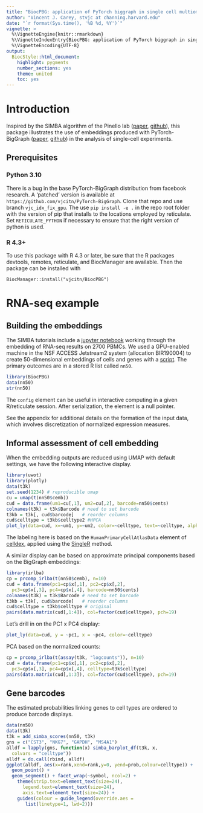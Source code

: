```yaml
---
title: "BiocPBG: application of PyTorch biggraph in single cell multiomics"
author: "Vincent J. Carey, stvjc at channing.harvard.edu"
date: "`r format(Sys.time(), '%B %d, %Y')`"
vignette: >
  %\VignetteEngine{knitr::rmarkdown}
  %\VignetteIndexEntry{BiocPBG: application of PyTorch biggraph in single cell multiomics}
  %\VignetteEncoding{UTF-8}
output:
  BiocStyle::html_document:
    highlight: pygments
    number_sections: yes
    theme: united
    toc: yes
---
```


# Introduction

Inspired by the SIMBA algorithm of the Pinello lab ([paper](https://www.nature.com/articles/s41592-023-01899-8), [github](https://github.com/pinellolab/simba)),
this package illustrates the use of embeddings
produced with PyTorch-BigGraph
([paper](https://mlsys.org/Conferences/2019/doc/2019/71.pdf),
[github](https://github.com/facebookresearch/PyTorch-BigGraph))
in the analysis of single-cell experiments.

## Prerequisites

### Python 3.10

There is a bug in the base PyTorch-BigGraph distribution
from facebook research.  A 'patched' version is available
at `https://github.com/vjcitn/PyTorch-BigGraph`.  Clone
that repo and use branch `vjc_idx_fix_gpu`.  The use
`pip install -e .` in the repo root folder with the version
of pip that installs to the locations employed by
reticulate.  Set `RETICULATE_PYTHON` if necessary to
ensure that the right version of python is used.

### R 4.3+

To use this package with R 4.3 or later, be sure that
the R packages devtools, remotes, reticulate, and BiocManager
are available.
Then the package can be installed with
```
BiocManager::install("vjcitn/BiocPBG")
```

# RNA-seq example

## Building the embeddings

The SIMBA tutorials include a [jupyter notebook](https://simba-bio.readthedocs.io/en/latest/rna_10xpmbc_all_genes_v1.2.html)
working through the embedding of RNA-seq 
results on 2700 PBMCs.  We used a GPU-enabled
machine in the NSF ACCESS Jetstream2 system
(allocation BIR190004) to create 50-dimensional
embeddings of cells and genes with a
[script](https://github.com/vjcitn/BiocPBG/blob/main/inst/scripts/sce_to_emb50.R).  The primary outcomes are in a stored R list called `nn50`.

```r
library(BiocPBG)
data(nn50)
str(nn50)
```
The `config` element can be useful in interactive computing
in a given R/reticulate session.  After serialization, the
element is a null pointer.

See the appendix for additional details on the formation
of the input data, which involves discretization of
normalized expression measures.

## Informal assessment of cell embedding

When the embedding outputs are reduced using UMAP with
default settings, we have the following
interactive display.

```r
library(uwot)
library(plotly)
data(t3k)
set.seed(1234) # reproducible umap
cu = umap(t(nn50$cemb))
cud = data.frame(um1=cu[,1], um2=cu[,2], barcode=nn50$cents)
colnames(t3k) = t3k$Barcode # need to set barcode
t3kb = t3k[, cud$barcode]   # reorder columns
cud$celltype = t3kb$celltype2 #HPCA
plot_ly(data=cud, x=~um1, y=~um2, color=~celltype, text=~celltype, alpha=.6)
```

The labeling here is based on the `HumanPrimaryCellAtlasData`
element of [celldex](https://bioconductor.org/packages/celldex),
applied using the [SingleR](https://bioconductor.org/packages/SingleR)
method.

A similar display can be based on approximate principal components
based on the BigGraph embeddings:
```r
library(irlba)
cp = prcomp_irlba(t(nn50$cemb), n=10)
cud = data.frame(pc1=cp$x[,1], pc2=cp$x[,2], 
  pc3=cp$x[,3], pc4=cp$x[,4], barcode=nn50$cents)
colnames(t3k) = t3k$Barcode # need to set barcode
t3kb = t3k[, cud$barcode]   # reorder columns
cud$celltype = t3kb$celltype # original
pairs(data.matrix(cud[,1:4]), col=factor(cud$celltype), pch=19)
```

Let's drill in on the PC1 x PC4 display:
```r
plot_ly(data=cud, y = ~pc1, x = ~pc4, color=~celltype)
```

PCA based on the normalized counts:
```r
cp = prcomp_irlba(t(assay(t3k, "logcounts")), n=10)
cud = data.frame(pc1=cp$x[,1], pc2=cp$x[,2], 
  pc3=cp$x[,3], pc4=cp$x[,4], celltype=t3k$celltype)
pairs(data.matrix(cud[,1:3]), col=factor(cud$celltype), pch=19)
```

## Gene barcodes

The estimated probabilities linking
genes to cell types are ordered to produce
barcode displays.

```r
data(nn50)
data(t3k)
t3k = add_simba_scores(nn50, t3k)
gns = c("CST3", "NKG7", "GAPDH", "MS4A1")
alldf = lapply(gns, function(x) simba_barplot_df(t3k, x,
  colvars = "celltype"))
alldf = do.call(rbind, alldf)
ggplot(alldf, aes(x=rank,xend=rank,y=0, yend=prob,colour=celltype)) + 
  geom_point() +
  geom_segment() + facet_wrap(~symbol, ncol=2) +
    theme(strip.text=element_text(size=24),
      legend.text=element_text(size=24),
      axis.text=element_text(size=24)) +
    guides(colour = guide_legend(override.aes =
       list(linetype=1, lwd=2)))
```
